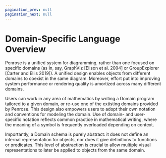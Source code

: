 ```yaml
---
pagination_prev: null
pagination_next: null
---
```


# Domain-Specific Language Overview

Penrose is a unified system for diagramming, rather than one focused on specific domains (as in, say, GraphViz [Ellson et al. 2004] or GroupExplorer [Carter and Ellis 2019]). A unified design enables objects from different domains to coexist in the same diagram. Moreover, effort put into improving system performance or rendering quality is amortized across many different domains.

Users can work in any area of mathematics by writing a Domain program tailored to a given domain, or re-use one of the extisting domains provided by Penrose. This design also empowers users to adopt their own notation and conventions for modeling the domain. Use of domain- and user- specific notation reflects common practice in mathematical writing, where the meaning of a symbol is frequently overloaded depending on context.

Importantly, a Domain schema is purely abstract: it does not define an internal representation for objects, nor does it give definitions to functions or predicates. This level of abstraction is crucial to allow multiple visual representations to later be applied to objects from the same domain.
